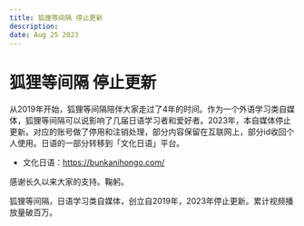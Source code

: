 ```yaml
---
title: 狐狸等间隔 停止更新
description: 
date: Aug 25 2023
---
```


# 狐狸等间隔 停止更新

从2019年开始，狐狸等间隔陪伴大家走过了4年的时间。作为一个外语学习类自媒体，狐狸等间隔可以说影响了几届日语学习者和爱好者。2023年，本自媒体停止更新。对应的账号做了停用和注销处理，部分内容保留在互联网上，部分id收回个人使用。日语的一部分转移到「文化日语」平台。

* 文化日语：https://bunkanihongo.com/

感谢长久以来大家的支持。鞠躬。

狐狸等间隔，日语学习类自媒体，创立自2019年，2023年停止更新。累计视频播放量破百万。


